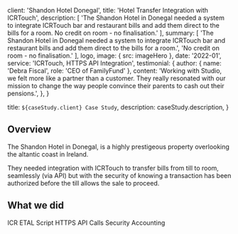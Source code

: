 

  client: 'Shandon Hotel Donegal',
  title: 'Hotel Transfer Integration with ICRTouch',
  description:
    [
    'The Shandon Hotel in Donegal needed a system to integrate ICRTouch bar and restaurant bills and add them direct to the bills for a room. No credit on room - no finalisation.'
  ],
  summary: [
    'The Shandon Hotel in Donegal needed a system to integrate ICRTouch bar and restaurant bills and add them direct to the bills for a room.',
    'No credit on room - no finalisation.'
  ],
  logo,
  image: { src: imageHero },
  date: '2022-01',
  service: 'ICRTouch, HTTPS API Integration',
  testimonial: {
    author: { name: 'Debra Fiscal', role: 'CEO of FamilyFund' },
    content:
      'Working with Studio, we felt more like a partner than a customer. They really resonated with our mission to change the way people convince their parents to cash out their pensions.',
  },
}

  title: `${caseStudy.client} Case Study`,
  description: caseStudy.description,
}

## Overview
The Shandon Hotel in Donegal, is a highly prestigeous property overlooking the altantic coast in Ireland.

They needed integration with ICRTouch to transfer bills from till to room, seamlessly (via API) but with the security of knowing a transaction has been authorized before the till allows the sale to proceed.


## What we did

<TagList>
  <TagListItem>ICR ETAL Script</TagListItem>
  <TagListItem>HTTPS API Calls</TagListItem>
  <TagListItem>Security</TagListItem>
  <TagListItem>Accounting</TagListItem>
</TagList>





